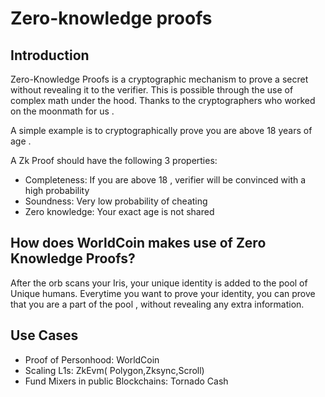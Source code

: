 
# Zero-knowledge proofs


## Introduction 

Zero-Knowledge Proofs is a cryptographic mechanism to prove a secret without revealing it to the verifier.
This is possible through the use of complex math under the hood. Thanks to the cryptographers
who worked on the moonmath for us . 

A simple example is to cryptographically prove you are above 18 years of age .

A Zk Proof should have the following 3 properties:
- Completeness: If you are above 18 , verifier will be convinced with a high probability
- Soundness: Very low probability of cheating 
- Zero knowledge: Your exact age is not shared

## How does WorldCoin makes use of Zero Knowledge Proofs?

After the orb scans your Iris, your unique identity is added to the pool of Unique humans.
Everytime you want to prove your identity, you can prove that you are a part of the pool , without revealing any 
extra information.

## Use Cases  

- Proof of Personhood: WorldCoin
- Scaling L1s: ZkEvm( Polygon,Zksync,Scroll)
- Fund Mixers in public Blockchains: Tornado Cash



